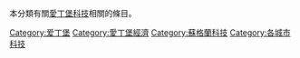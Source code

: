 本分類有關[[愛丁堡|愛丁堡]][[科技|科技]]相關的條目。

[[Category:爱丁堡|Category:爱丁堡]]
[[Category:愛丁堡經濟|Category:愛丁堡經濟]]
[[Category:蘇格蘭科技|Category:蘇格蘭科技]]
[[Category:各城市科技|Category:各城市科技]]